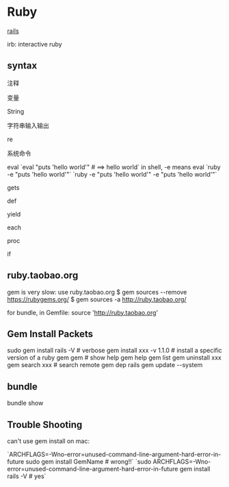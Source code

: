 = Ruby =

[[rails]]

irb: interactive ruby

== syntax ==
注释
{{{class="brush: ruby"
# commit
=begin
commit
commit
=end
# no ';'
}}}

变量
{{{class="brush: ruby"
x='56' # local variable
@x = 'xxx' # instance variable
@@x = 'xxx' # class variable( static variable)
$x = 'xxx' # global variable
Mart = 'xxx' # constant, 首字母或全部字母大写
x,y,z = 1,2,3
a,b,c = 1,'xx',3.21
}}}

String
{{{class="brush: ruby"
s = 'xx cc bb ee ww qq'
s[3..7]
s[-6..-1]
}}}

字符串输入输出
{{{class="brush: ruby"
puts 'hello world'
s = 'xxx'
puts s
# #{..}表达式输出运算结果
puts 'hello, #{s}'
#{2+2} #==> 4
#{ARGV[0]}
puts 'hello' + 'world'
puts 'hello' << 'world'
puts 'hello' * 3
5.times { print 'hello' }
puts 'hello' + `ruby -v`
hi = 'hello %s'
puts hi % 'hebi'
'%s %s' % ['hello', 'world']
sprintf('hello, %s', 'hebi') # ==> 'hello hebi'
printf('hello, %s', 'hebi') # ==> hello hebi
}}}

re
{{{class="brush: ruby"
s = 'xxx bbb kkk'
s.scan(/\w+/) # ==> ['xxx', 'bbb', 'kkk']
}}}

系统命令
{{{class="brush: ruby"
system "echo 'hello world'"
system 'echo', 'hello', world'
}}}

eval
`eval "puts 'hello world'" # ==> hello world`
in shell, -e means eval
`ruby -e "puts 'hello world'"`
`ruby -e "puts 'hello world'" -e "puts 'hello world'"`

gets
{{{class="brush: ruby"
hello = gets
puts hello
}}}

def
{{{class="brush: ruby"
def func
    puts 'hello'
end
func
}}}

yield
{{{class="brush: ruby"
def func
    yield # exec codes in the brace
end
func { puts 'hello' }
}}}

each
{{{class="brush: ruby"
# array
# |e| 代表来自数组的元素 
['hello', 'world'].each { |e| print e }
}}}

proc
{{{class="brush: ruby"
prc = lambda { |name| puts "hello "+name }
prc.call 'hebi'
}}}

if
{{{class="brush: ruby"
if 1 == 1
    print 'true'
elsif 2 == 2
    print '2'
else
    print '3'
end
}}}

== ruby.taobao.org ==
gem is very slow:
use ruby.taobao.org
$ gem sources --remove https://rubygems.org/
$ gem sources -a http://ruby.taobao.org/

for bundle, in Gemfile:
source 'http://ruby.taobao.org'


== Gem Install Packets ==
sudo gem install rails -V # verbose
gem install xxx -v 1.1.0 # install a specific version of a ruby gem
gem # show help
gem help
gem list
gem uninstall xxx
gem search xxx # search remote
gem dep rails
gem update --system

== bundle ==
bundle show

== Trouble Shooting ==
can't use gem install on mac:

`ARCHFLAGS=-Wno-error=unused-command-line-argument-hard-error-in-future sudo gem install GemName # wrong!!`
`sudo ARCHFLAGS=-Wno-error=unused-command-line-argument-hard-error-in-future gem install rails -V # yes`
